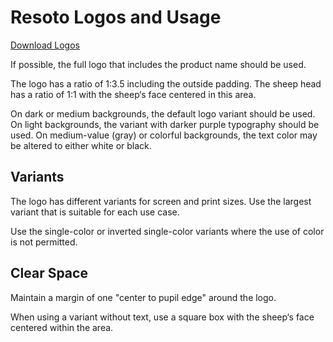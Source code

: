 # Resoto Logos and Usage

[<span class="button button--primary">Download Logos</span>](https://cdn.some.engineering/assets/resoto-logos.zip)

If possible, the full logo that includes the product name should be used.

The logo has a ratio of 1:3.5 including the outside padding. The sheep head has a ratio of 1:1 with the sheep‘s face centered in this area.

On dark or medium backgrounds, the default logo variant should be used. On light backgrounds, the variant with darker purple typography should be used. On medium-value (gray) or colorful backgrounds, the text color may be altered to either white or black.

## Variants

The logo has different variants for screen and print sizes. Use the largest variant that is suitable for each use case.

Use the single-color or inverted single-color variants where the use of color is not permitted.

## Clear Space

Maintain a margin of one "center to pupil edge" around the logo.

When using a variant without text, use a square box with the sheep‘s face centered within the area.
